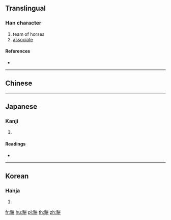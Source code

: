 {{character info/new}}
{{also|駢|骈}}
==Translingual==

===Han character===
{{Han char|rn=187|rad=馬|as=08|sn=18|four=|canj=SFYJJ}}

# team of horses
# [[associate]]

====References====
* {{Han ref|kx=1440.150|dkj=44795|dj=1964.130|hdz=74562.040|uh=9A08|ud=39432}}

----

==Chinese==
{{zh-see|駢|v}}

----

==Japanese==

===Kanji===
{{ja-kanji|grade=|rs=馬08}}

# {{defn|lang=ja|sort=馬08}}

====Readings====
* {{ja-readings|on=[[へん]] (hen), [[べん]] (ben)|kun=[[ならぶ]] (narabu)}}

----

==Korean==

===Hanja===
{{ko-hanja|hangeul=[[병]], [[변]]|eumhun=|rv=byeong, byeon|mr=pyŏng, pyŏn|y=pyeng, pyen}}

# {{defn|lang=ko|sort=馬08}}

[[fr:騈]]
[[hu:騈]]
[[pl:騈]]
[[th:騈]]
[[zh:騈]]